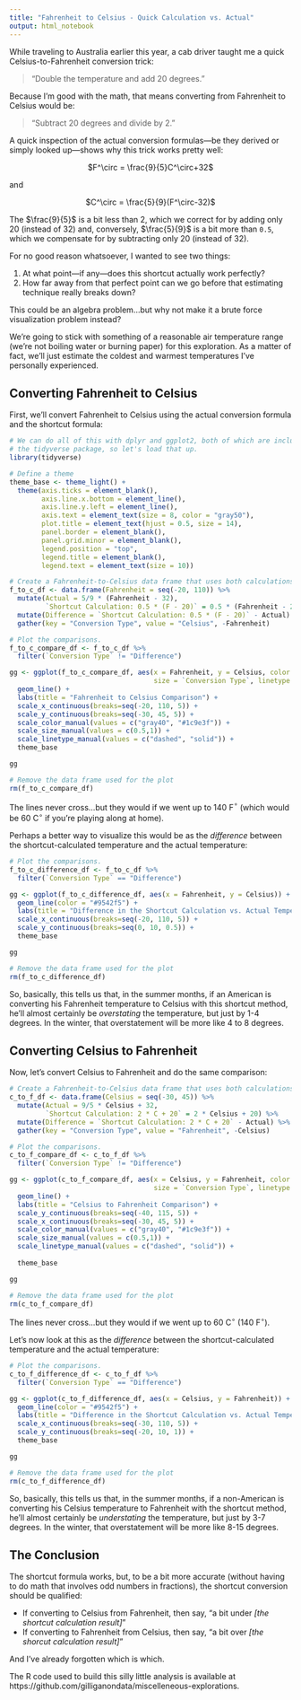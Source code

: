 ```yaml
---
title: "Fahrenheit to Celsius - Quick Calculation vs. Actual"
output: html_notebook
---
```


While traveling to Australia earlier this year, a cab driver taught me a quick Celsius-to-Fahrenheit conversion trick:

>"Double the temperature and add 20 degrees."

Because I'm good with the math, that means converting from Fahrenheit to Celsius would be:

>"Subtract 20 degrees and divide by 2."

A quick inspection of the actual conversion formulas---be they derived or simply looked up---shows why this trick works pretty well:

<center>$F^\circ = \frac{9}{5}C^\circ+32$</center>

and

<center>$C^\circ = \frac{5}{9}(F^\circ-32)$</center>

The $\frac{9}{5}$ is a bit less than 2, which we correct for by adding only 20 (instead of 32) and, conversely, $\frac{5}{9}$ is a bit more than `0.5`, which we compensate for by subtracting only 20 (instead of 32).

For no good reason whatsoever, I wanted to see two things:

1. At what point---if any---does this shortcut actually work perfectly?
2. How far away from that perfect point can we go before that estimating technique really breaks down?

This could be an algebra problem...but why not make it a brute force visualization problem instead?

We're going to stick with something of a reasonable air temperature range (we're not boiling water or burning paper) for this exploration. As a matter of fact, we'll just estimate the coldest and warmest temperatures I've personally experienced.

## Converting Fahrenheit to Celsius

First, we'll convert Fahrenheit to Celsius using the actual conversion formula and the shortcut formula:

```r
# We can do all of this with dplyr and ggplot2, both of which are included in 
# the tidyverse package, so let's load that up.
library(tidyverse)

# Define a theme
theme_base <- theme_light() +
  theme(axis.ticks = element_blank(),
        axis.line.x.bottom = element_line(),
        axis.line.y.left = element_line(),
        axis.text = element_text(size = 8, color = "gray50"),
        plot.title = element_text(hjust = 0.5, size = 14),
        panel.border = element_blank(),
        panel.grid.minor = element_blank(),
        legend.position = "top",
        legend.title = element_blank(),
        legend.text = element_text(size = 10))

# Create a Fahrenheit-to-Celsius data frame that uses both calculations
f_to_c_df <- data.frame(Fahrenheit = seq(-20, 110)) %>% 
  mutate(Actual = 5/9 * (Fahrenheit - 32),
         `Shortcut Calculation: 0.5 * (F - 20)` = 0.5 * (Fahrenheit - 20)) %>% 
  mutate(Difference = `Shortcut Calculation: 0.5 * (F - 20)` - Actual) %>% 
  gather(key = "Conversion Type", value = "Celsius", -Fahrenheit)

# Plot the comparisons.
f_to_c_compare_df <- f_to_c_df %>% 
  filter(`Conversion Type` != "Difference")

gg <- ggplot(f_to_c_compare_df, aes(x = Fahrenheit, y = Celsius, color = `Conversion Type`,
                                    size = `Conversion Type`, linetype = `Conversion Type`)) +
  geom_line() +
  labs(title = "Fahrenheit to Celsius Comparison") + 
  scale_x_continuous(breaks=seq(-20, 110, 5)) +
  scale_y_continuous(breaks=seq(-30, 45, 5)) +
  scale_color_manual(values = c("gray40", "#1c9e3f")) +
  scale_size_manual(values = c(0.5,1)) +
  scale_linetype_manual(values = c("dashed", "solid")) +
  theme_base

gg

# Remove the data frame used for the plot
rm(f_to_c_compare_df)

```

The lines never cross...but they would if we went up to 140 F$^\circ$ (which would be 60 C$^\circ$ if you're playing along at home).

Perhaps a better way to visualize this would be as the _difference_ between the shortcut-calculated temperature and the actual temperature:

```r

# Plot the comparisons.
f_to_c_difference_df <- f_to_c_df %>% 
  filter(`Conversion Type` == "Difference")

gg <- ggplot(f_to_c_difference_df, aes(x = Fahrenheit, y = Celsius)) +
  geom_line(color = "#9542f5") +
  labs(title = "Difference in the Shortcut Calculation vs. Actual Temperature") + 
  scale_x_continuous(breaks=seq(-20, 110, 5)) +
  scale_y_continuous(breaks=seq(0, 10, 0.5)) +
  theme_base

gg

# Remove the data frame used for the plot
rm(f_to_c_difference_df)

```

So, basically, this tells us that, in the summer months, if an American is converting his Fahrenheit temperature to Celsius with this shortcut method, he'll almost certainly be _overstating_ the temperature, but just by 1-4 degrees. In the winter, that overstatement will be more like 4 to 8 degrees.

## Converting Celsius to Fahrenheit

Now, let's convert Celsius to Fahrenheit and do the same comparison:

```r

# Create a Fahrenheit-to-Celsius data frame that uses both calculations
c_to_f_df <- data.frame(Celsius = seq(-30, 45)) %>% 
  mutate(Actual = 9/5 * Celsius + 32,
         `Shortcut Calculation: 2 * C + 20` = 2 * Celsius + 20) %>% 
  mutate(Difference = `Shortcut Calculation: 2 * C + 20` - Actual) %>% 
  gather(key = "Conversion Type", value = "Fahrenheit", -Celsius)

# Plot the comparisons.
c_to_f_compare_df <- c_to_f_df %>% 
  filter(`Conversion Type` != "Difference")

gg <- ggplot(c_to_f_compare_df, aes(x = Celsius, y = Fahrenheit, color = `Conversion Type`,
                                    size = `Conversion Type`, linetype = `Conversion Type`)) +
  geom_line() +
  labs(title = "Celsius to Fahrenheit Comparison") + 
  scale_y_continuous(breaks=seq(-40, 115, 5)) +
  scale_x_continuous(breaks=seq(-30, 45, 5)) +
  scale_color_manual(values = c("gray40", "#1c9e3f")) +
  scale_size_manual(values = c(0.5,1)) +
  scale_linetype_manual(values = c("dashed", "solid")) +
  
  theme_base

gg

# Remove the data frame used for the plot
rm(c_to_f_compare_df)

```

The lines never cross...but they would if we went up to 60 C$^\circ$ (140 F$^\circ$).

Let's now look at this as the _difference_ between the shortcut-calculated temperature and the actual temperature:

```r

# Plot the comparisons.
c_to_f_difference_df <- c_to_f_df %>% 
  filter(`Conversion Type` == "Difference")

gg <- ggplot(c_to_f_difference_df, aes(x = Celsius, y = Fahrenheit)) +
  geom_line(color = "#9542f5") +
  labs(title = "Difference in the Shortcut Calculation vs. Actual Temperature") + 
  scale_x_continuous(breaks=seq(-30, 110, 5)) +
  scale_y_continuous(breaks=seq(-20, 10, 1)) +
  theme_base

gg

# Remove the data frame used for the plot
rm(c_to_f_difference_df)

```

So, basically, this tells us that, in the summer months, if a non-American is converting his Celsius temperature to Fahrenheit with the shortcut method, he'll almost certainly be _understating_ the temperature, but just by 3-7 degrees. In the winter, that overstatement will be more like 8-15 degrees.

## The Conclusion

The shortcut formula works, but, to be a bit more accurate (without having to do math that involves odd numbers in fractions), the shortcut conversion should be qualified:

* If converting to Celsius from Fahrenheit, then say, "a bit under _[the shortcut calculation result]_"
* If converting to Fahrenheit from Celsius, then say, "a bit over _[the shorcut calculation result]_"

And I've already forgotten which is which.

The R code used to build this silly little analysis is available at https://github.com/gilliganondata/miscelleneous-explorations.
